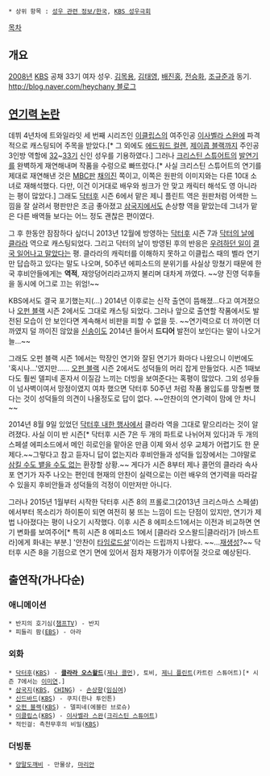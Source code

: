  * 상위 항목 : [[성우 관련 정보/한국]], [[KBS 성우극회]]

{{{#!html
<img src="http://www.kbsvoice.net/board/data/blog/profile_image2/33aci">
}}}

[[목차]]

== 개요 ==
[[2008년]] [[한국방송공사|KBS]] 공채 33기 여자 성우. [[김목용]], [[김태영(성우)|김태영]], [[배진홍]], [[전승화]], [[조규준]]과 동기. [[http://blog.naver.com/heychany 블로그]]

== [[발연기|연기력 논란]] ==
데뷔 4년차에 트와일라잇 세 번째 시리즈인 [[트와일라잇(소설)|이클립스]]의 여주인공 [[이사벨라 스완]]에 파격적으로 캐스팅되어 주목을 받았다.[* 그 외에도 [[에드워드 컬렌]], [[제이콥 블랙]]까지 주인공 3인방 역할에 [[정형석|32]]~[[김태영(성우)|33]]기 신인 성우를 기용하였다.] 그러나 [[크리스틴 스튜어트]]의 [[발연기]]를 완벽하게 재연해내며 작품을 수렁으로 빠뜨렸다.[* 사실 크리스틴 스튜어트의 연기를 제대로 재연해낸 것은 [[문화방송|MBC]]판 [[채의진]] 쪽이고, 이쪽은 원판의 이미지와는 다른 10대 소녀로 재해석했다. 다만, 이건 이거대로 배우와 씽크가 안 맞고 캐릭터 해석도 영 아니라는 평이 많았다.] 그래도 [[닥터후]] 시즌 6에서 맡은 제니 플린트 역은 원판처럼 어색한 느낌을 잘 살려서 평판만은 조금 좋아졌고 [[삼국(드라마)|삼국지]]에서도 손상향 역을 맡았는데 그녀가 맡은 다른 배역들 보다는 어느 정도 괜찮은 편이였다.

그 후 한동안 잠잠하다 싶더니 2013년 12월에 방영하는 [[닥터후]] 시즌 7과 [[The Day of The Doctor|닥터의 날]]에 [[클라라 오스왈드|클라라]] 역으로 캐스팅되었다. 그리고 닥터의 날이 방영된 후의 반응은 [[망했어요|우려하던 일]]이 [[그런데 그것이 실제로 일어났습니다|결국 일어나고 말았다]]는 평. 클라라의 캐릭터를 이해하지 못하고 이클립스 때의 벨라 연기만 답습하고 있다는 말도 나오며, 50주년 에피소드의 분위기를 사실상 망쳤기 때문에 한국 후비안들에게는 '''역적''',  재앙덩어리라고까지 불리며 대차게 까였다. ~~양 진영 덕후들을 동시에 어그로 끄는 위엄!~~

KBS에서도 결국 포기했는지(…) 2014년 이후로는 신작 출연이 뜸해졌...다고 여겨졌으나 [[오펀 블랙]] 시즌 2에서도 그대로 캐스팅 되었다. 그러나 앞으로 출연할 작품에서도 발전된 모습이 안 보인다면 계속해서 비판을 피할 수 없을 듯. ~~연기력으로 더 까이면 더 까였지 덜 까이진 않았을 [[신송이]]도 2014년 들어서 '''드디어''' 발전이 보인다는 말이 나오거늘...~~

그래도 오펀 블랙 시즌 1에서는 막장인 연기와 잘된 연기가 화마다 나왔으니 이번에도 '혹시나...'였지만...... [[오펀 블랙]] 시즌 2에서도 성덕들의 머리 잡게 만들었다. 시즌 1때보다도 훨씬 델피네 혼자서 이질감 느끼는 더빙을 보여준다는 혹평이 많았다. 그외 성우들이 넘사벽이여서 망정이였지 여차 했으면 닥터후 50주년 처럼 작품 몰입도를 망칠뻔 했다는 것이 성덕들의 의견이 나올정도로 답이 없다. ~~안찬이의 연기력이 맘에 안 차니~~

2014년 8월 9일 있었던 [[닥터후/월드 투어|닥터후 내한 행사]]에서 클라라 역을 그대로 맡으리라는 것이 알려졌다. 사실 이미 반 시즌[* 닥터후 시즌 7은 두 개의 파트로 나뉘어져 있다]과 두 개의 스페셜 에피소드에서 메인 히로인을 맡아온 만큼 이제 와서 성우 교체가 어렵기도 한 문제다.~~그렇다고 참고 듣자니 답이 없는지라 후비안들과 성덕들 입장에서는 그야말로 [[계륵|삼킬 수도 뱉을 수도 없는]] 환장할 상황.~~ 게다가 시즌 8부터 제나 콜먼의 클라라 속사포 연기가 자주 나오는 편인데 현재의 안찬이 실력으로는 이런 배우의 연기력을 따라갈 수 있을지 후비안들과 성덕들의 걱정이 이만저만 아니다.

그러나 2015년 1월부터 시작한 닥터후 시즌 8의 프롤로그(2013년 크리스마스 스페셜)에서부터 목소리가 하이톤이 되면 여전히 붕 뜨는 느낌이 드는 단점이 있지만, 연기가 제법 나아졌다는 평이 나오기 시작했다. 이후 시즌 8 에피소드1에서는 이전과 비교하면 연기 변화를 보여주어[* 특히 시즌 8 에피소드 1에서 [클라라 오스왈드|클라라]가 [바스트라]에게 화내는 부분.] '안찬이 [[타임로드]]설'이라는 드립까지 나왔다. ~~...[[재생성]]?~~ 닥터후 시즌 8을 기점으로 연기 면에 있어서 점차 재평가가 이루어질 것으로 예상된다.
== 출연작(가나다순) ==
=== 애니메이션 ===
 * 반지의 호기심([[챔프TV]]) - 반지
 * 피들리 팜([[한국교육방송공사|EBS]]) - 아라

=== 외화 ===
 * [[닥터후]]([[한국방송공사|KBS]]) - '''[[클라라 오스왈드]]'''([[제나 콜먼]]), 토비, [[제니 플린트]](카트린 스튜어트)[* 시즌 7에서는 [[이미연(성우)|이미연]].]
 * [[삼국(드라마)|삼국지]]([[한국방송공사|KBS]], [[CHING]]) - [[손부인|손상향]]([[임심여]])
 * [[신드바드]]([[한국방송공사|KBS]]) - 쿠지(한나 투인튼)
 * [[오펀 블랙]]([[한국방송공사|KBS]]) - 델피네(에블린 브로슈)
 * [[트와일라잇(소설)|이클립스]]([[한국방송공사|KBS]]) - [[이사벨라 스완]]([[크리스틴 스튜어트]])
 * 적인걸: 측천무후의 비밀([[한국방송공사|KBS]])

=== 더빙툰 ===
 * [[양말도깨비]] - 만물상, [[양말도깨비/등장인물#s-3.2.2|마리안]]
